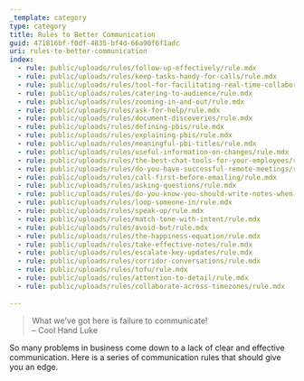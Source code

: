 ```yaml
---
_template: category
type: category
title: Rules to Better Communication
guid: 471816bf-f0df-4835-bf4d-66a90f6f1adc
uri: rules-to-better-communication
index:
  - rule: public/uploads/rules/follow-up-effectively/rule.mdx
  - rule: public/uploads/rules/keep-tasks-handy-for-calls/rule.mdx
  - rule: public/uploads/rules/tool-for-facilitating-real-time-collaboration/rule.mdx
  - rule: public/uploads/rules/catering-to-audience/rule.mdx
  - rule: public/uploads/rules/zooming-in-and-out/rule.mdx
  - rule: public/uploads/rules/ask-for-help/rule.mdx
  - rule: public/uploads/rules/document-discoveries/rule.mdx
  - rule: public/uploads/rules/defining-pbis/rule.mdx
  - rule: public/uploads/rules/explaining-pbis/rule.mdx
  - rule: public/uploads/rules/meaningful-pbi-titles/rule.mdx
  - rule: public/uploads/rules/useful-information-on-changes/rule.mdx
  - rule: public/uploads/rules/the-best-chat-tools-for-your-employees/rule.mdx
  - rule: public/uploads/rules/do-you-have-successful-remote-meetings/rule.mdx
  - rule: public/uploads/rules/call-first-before-emailing/rule.mdx
  - rule: public/uploads/rules/asking-questions/rule.mdx
  - rule: public/uploads/rules/do-you-know-you-should-write-notes-when-an-activity-is-going/rule.mdx
  - rule: public/uploads/rules/loop-someone-in/rule.mdx
  - rule: public/uploads/rules/speak-up/rule.mdx
  - rule: public/uploads/rules/match-tone-with-intent/rule.mdx
  - rule: public/uploads/rules/avoid-but/rule.mdx
  - rule: public/uploads/rules/the-happiness-equation/rule.mdx
  - rule: public/uploads/rules/take-effective-notes/rule.mdx
  - rule: public/uploads/rules/escalate-key-updates/rule.mdx
  - rule: public/uploads/rules/corridor-conversations/rule.mdx
  - rule: public/uploads/rules/tofu/rule.mdx
  - rule: public/uploads/rules/attention-to-detail/rule.mdx
  - rule: public/uploads/rules/collaborate-across-timezones/rule.mdx
  
---
```


> What we've got here is failure to communicate!  
> – Cool Hand Luke

So many problems in business come down to a lack of clear and effective communication. Here is a series of communication rules that should give you an edge.

